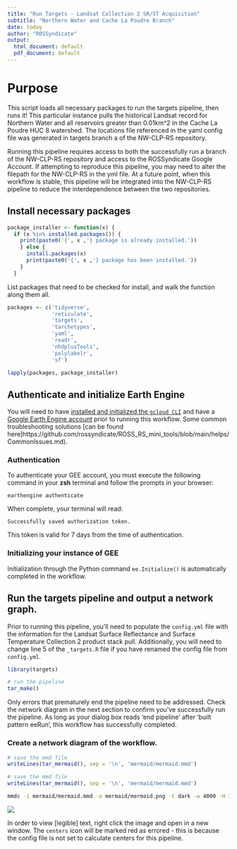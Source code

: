 ```yaml
---
title: "Run Targets - Landsat Collection 2 SR/ST Acquisition"
subtitle: "Northern Water and Cache La Poudre Branch"
date: today
author: "ROSSyndicate"
output:
  html_document: default
  pdf_document: default
---
```


# Purpose

This script loads all necessary packages to run the targets pipeline, then runs it!
This particular instance pulls the historical Landsat record for Northern Water and
all reservoirs greater than 0.01km^2 in the Cache La Poudre HUC 8 watershed. The
locations file referenced in the yaml config file was generated in targets branch
a of the NW-CLP-RS repository. 

Running this pipeline requires access to both the successfully run a branch of the
NW-CLP-RS repository and access to the ROSSyndicate Google Account. If attempting to
reproduce this pipeline, you may need to alter the filepath for the NW-CLP-RS in 
the yml file. At a future point, when this workflow is stable, this pipeline will 
be integrated into the NW-CLP-RS pipeline to reduce the interdependence between 
the two repositories.

## Install necessary packages

```r
package_installer <- function(x) {
  if (x %in% installed.packages()) {
    print(paste0('{', x ,'} package is already installed.'))
    } else {
      install.packages(x)
      print(paste0('{', x ,'} package has been installed.'))
    }
  }
```

List packages that need to be checked for install, and walk the function along them all.

```r
packages <- c('tidyverse',
              'reticulate',
              'targets',
              'tarchetypes',
              'yaml',
              'readr',
              'nhdplusTools',
              'polylabelr',
              'sf')

lapply(packages, package_installer)
```

## Authenticate and initialize Earth Engine

You will need to have [installed and initialized the `gcloud CLI`](https://cloud.google.com/sdk/docs/install) 
and have a [Google Earth Engine account](https://code.earthengine.google.com/register) prior to running this workflow. 
Some common troubleshooting solutions [can be found here]https://github.com/rossyndicate/ROSS_RS_mini_tools/blob/main/helps/CommonIssues.md).

### Authentication

To authenticate your GEE account, you must execute the following command in your **zsh** terminal and follow the prompts in your browser:

`earthengine authenticate`

When complete, your terminal will read:

`Successfully saved authorization token.`

This token is valid for 7 days from the time of authentication.

### Initializing your instance of GEE

Initialization through the Python command `ee.Initialize()` is automatically completed in the workflow.

## Run the targets pipeline and output a network graph.

Prior to running this pipeline, you'll need to populate the `config.yml` file with the 
information for the Landsat Surface Reflectance and Surface Temperature Collection 2 
product stack pull. Additionally, you will need to change line 5 of the `_targets.R` file 
if you have renamed the config file from `config.yml`.

```r
library(targets)

# run the pipeline
tar_make()
```

Only errors that prematurely 
end the pipeline need to be addressed. Check the network diagram in the next section 
to confirm you've successfully run the pipeline. As long as your dialog box reads 'end pipeline' 
after 'built pattern eeRun', this workflow has successfully completed.

### Create a network diagram of the workflow.

```r
# save the mmd file
writeLines(tar_mermaid(), sep = '\n', 'mermaid/mermaid.mmd')
```

```r
# save the mmd file
writeLines(tar_mermaid(), sep = '\n', 'mermaid/mermaid.mmd')
```

```zsh
mmdc -i mermaid/mermaid.mmd -o mermaid/mermaid.png -t dark -w 4000 -H 1000
```

![](mermaid/mermaid.png)

In order to view [legible] text, right click the image and open in a new window.
The `centers` icon will be marked red as errored - this is because the config file
is not set to calculate centers for this pipeline. 

